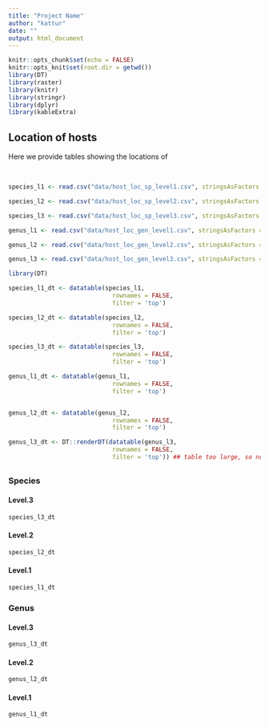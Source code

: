 ```yaml
---
title: "Project Name"
author: "kattur"
date: "" 
output: html_document 
---
```


```r
knitr::opts_chunk$set(echo = FALSE)
knitr::opts_knit$set(root.dir = getwd())
library(DT)
library(raster)
library(knitr)
library(stringr)
library(dplyr)
library(kableExtra)
```


## Location of hosts

Here we provide tables showing the locations of 

<br>


```r


species_l1 <- read.csv("data/host_loc_sp_level1.csv", stringsAsFactors = FALSE)

species_l2 <- read.csv("data/host_loc_sp_level2.csv", stringsAsFactors = FALSE)

species_l3 <- read.csv("data/host_loc_sp_level3.csv", stringsAsFactors = FALSE)

genus_l1 <- read.csv("data/host_loc_gen_level1.csv", stringsAsFactors = FALSE)

genus_l2 <- read.csv("data/host_loc_gen_level2.csv", stringsAsFactors = FALSE)

genus_l3 <- read.csv("data/host_loc_gen_level3.csv", stringsAsFactors = FALSE)


```

  

```r
library(DT)

species_l1_dt <- datatable(species_l1,
                             rownames = FALSE,
                             filter = 'top')

species_l2_dt <- datatable(species_l2,
                             rownames = FALSE,
                             filter = 'top')

species_l3_dt <- datatable(species_l3,
                             rownames = FALSE,
                             filter = 'top')

genus_l1_dt <- datatable(genus_l1,
                             rownames = FALSE,
                             filter = 'top')


genus_l2_dt <- datatable(genus_l2,
                             rownames = FALSE,
                             filter = 'top')

genus_l3_dt <- DT::renderDT(datatable(genus_l3,
                             rownames = FALSE,
                             filter = 'top')) ## table too large, so need to render using shiny


```

## {.tabset}

### Species{.tabset .col-leftmid}
#### Level.3 
```r
species_l3_dt   
```
#### Level.2
```r
species_l2_dt
```
#### Level.1
```r
species_l1_dt
```
##### {-}

### {-}

### Genus{.tabset .col-leftmid}
#### Level.3 
```r
genus_l3_dt   
```
#### Level.2
```r
genus_l2_dt
```
#### Level.1
```r
genus_l1_dt
```

##### {-}

### {-}

## {-}




<br>


